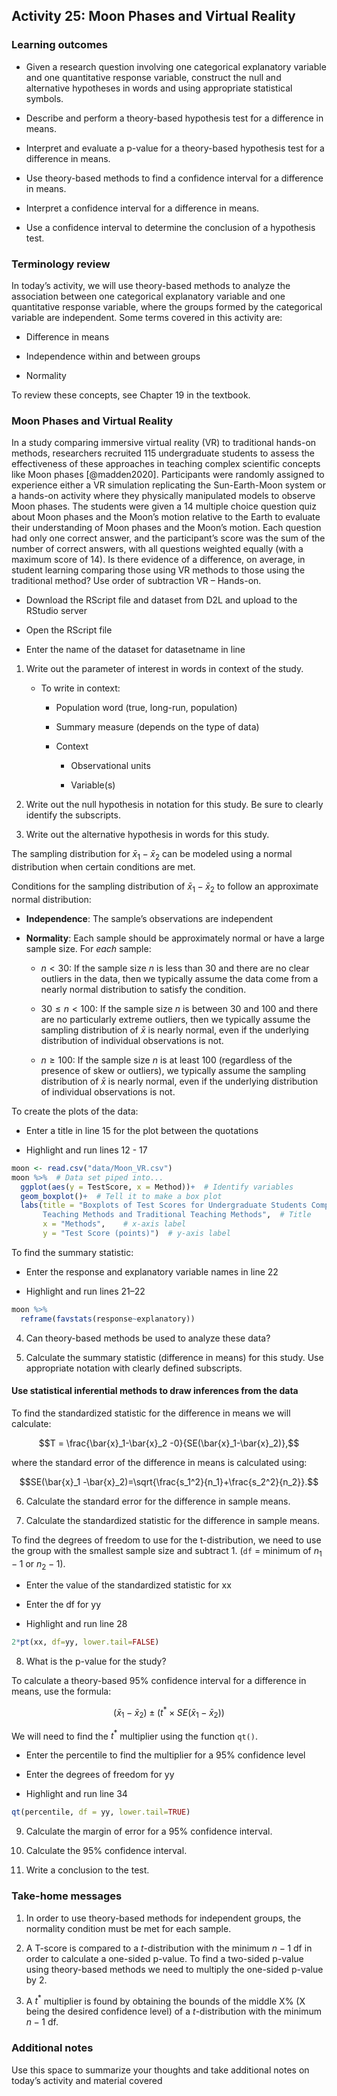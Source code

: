 ## Activity 25: Moon Phases and Virtual Reality

\setstretch{1}

### Learning outcomes

* Given a research question involving one categorical explanatory variable and one quantitative response variable, construct the null and alternative hypotheses
  in words and using appropriate statistical symbols.

* Describe and perform a theory-based hypothesis test for a difference in means.

* Interpret and evaluate a p-value for a theory-based hypothesis test for a difference in means.

* Use theory-based methods to find a confidence interval for a difference in means.

* Interpret a confidence interval for a difference in means.

* Use a confidence interval to determine the conclusion of a hypothesis test.

### Terminology review

In today's activity, we will use theory-based methods to analyze the association between one categorical explanatory variable and one quantitative response variable, where the groups formed by the categorical variable are independent. Some terms covered in this activity are:

* Difference in means

* Independence within and between groups

* Normality

To review these concepts, see Chapter 19 in the textbook.


### Moon Phases and Virtual Reality 

In a study comparing immersive virtual reality (VR) to traditional hands-on methods, researchers recruited 115 undergraduate students to assess the effectiveness of these approaches in teaching complex scientific concepts like Moon phases [@madden2020]. Participants were randomly assigned to experience either a VR simulation replicating the Sun-Earth-Moon system or a hands-on activity where they physically manipulated models to observe Moon phases. The students were given a 14 multiple choice question quiz about Moon phases and the Moon’s motion relative to the Earth to evaluate their understanding of Moon phases and the Moon's motion. Each question had only one correct answer, and the participant’s score was the sum of the number of correct answers, with all questions weighted equally (with a maximum score of 14).  Is there evidence of a difference, on average, in student learning comparing those using VR methods to those using the traditional method? Use order of subtraction VR – Hands-on. 

* Download the RScript file and dataset from D2L and upload to the RStudio server

* Open the RScript file

* Enter the name of the dataset for datasetname in line 

1. Write out the parameter of interest in words in context of the study.

    * To write in context:

        - Population word (true, long-run, population)

        - Summary measure (depends on the type of data)

        - Context

            - Observational units

            - Variable(s)
\vspace{1in}

2.  Write out the null hypothesis in notation for this study.  Be sure to clearly identify the subscripts.

\vspace{0.4in}

3. Write out the alternative hypothesis in words for this study.

\vspace{0.8in}

The sampling distribution for $\bar{x}_1-\bar{x}_2$ can be modeled using a normal distribution when certain conditions are met.

Conditions for the sampling distribution of $\bar{x}_1-\bar{x}_2$ to follow an approximate normal distribution:

* **Independence**: The sample’s observations are independent

* **Normality**: Each sample should be approximately normal or have a large sample size. For *each* sample:

    - $n < 30$: If the sample size $n$ is less than 30 and there are no clear outliers in the data, then we typically assume the data come from a nearly normal distribution to satisfy the condition.

    - $30 \le n < 100$: If the sample size $n$ is between 30 and 100 and there are no particularly extreme outliers, then we typically assume the sampling distribution of $\bar{x}$ is nearly normal, even if the underlying distribution of individual observations is not.
    
     - $n \geq 100$: If the sample size $n$ is at least 100 (regardless of the presence of skew or outliers), we typically assume the sampling distribution of $\bar{x}$ is nearly normal, even if the underlying distribution of individual observations is not.

To create the plots of the data:

* Enter a title in line 15 for the plot between the quotations

* Highlight and run lines 12 - 17

```r
moon <- read.csv("data/Moon_VR.csv")
moon %>%  # Data set piped into...
  ggplot(aes(y = TestScore, x = Method))+  # Identify variables
  geom_boxplot()+  # Tell it to make a box plot
  labs(title = "Boxplots of Test Scores for Undergraduate Students Comparing VR 
       Teaching Methods and Traditional Teaching Methods",  # Title
       x = "Methods",    # x-axis label
       y = "Test Score (points)")  # y-axis label
```

To find the summary statistic:

* Enter the response and explanatory variable names in line 22

* Highlight and run lines 21--22

```r
moon %>%
  reframe(favstats(response~explanatory))
```

4.  Can theory-based methods be used to analyze these data?

\vspace{1.2in}

5. Calculate the summary statistic (difference in means) for this study.  Use appropriate notation with clearly defined subscripts.

\vspace{1in}

#### Use statistical inferential methods to draw inferences from the data {-}

To find the standardized statistic for the difference in means we will calculate:

$$T = \frac{\bar{x}_1-\bar{x}_2 -0}{SE(\bar{x}_1-\bar{x}_2)},$$

where the standard error of the difference in means is calculated using:

$$SE(\bar{x}_1 -\bar{x}_2)=\sqrt{\frac{s_1^2}{n_1}+\frac{s_2^2}{n_2}}.$$

6.  Calculate the standard error for the difference in sample means.

\vspace{0.5in}

7.  Calculate the standardized statistic for the difference in sample means.

\vspace{0.5in}

To find the degrees of freedom to use for the t-distribution, we need to use the group with the smallest sample size and subtract 1.  (`df` = minimum of $n_1 - 1$ or  $n_2 - 1$).  

\vspace{0.2in}

* Enter the value of the standardized statistic for xx

* Enter the df for yy

* Highlight and run line 28

```r
2*pt(xx, df=yy, lower.tail=FALSE)
```
\vspace{0.3in}

8.  What is the p-value for the study?

\vspace{0.2in}

To calculate a theory-based 95\% confidence interval for a difference in means, use the formula:

$$(\bar{x}_1- \bar{x}_2)\pm (t^* \times SE(\bar{x}_1- \bar{x}_2))$$

We will need to find the $t^*$ multiplier using the function `qt()`.  

* Enter the percentile to find the multiplier for a 95\% confidence level

* Enter the degrees of freedom for yy

* Highlight and run line 34

```r
qt(percentile, df = yy, lower.tail=TRUE)
```
9.  Calculate the margin of error for a 95\% confidence interval.

\vspace{0.5in}

10. Calculate the 95\% confidence interval.

\vspace{0.6in}

11. Write a conclusion to the test.
\vspace{0.7in}

### Take-home messages

1.  In order to use theory-based methods for independent groups, the normality condition must be met for each sample.  

2.  A T-score is compared to a $t$-distribution with the minimum $n - 1$ df in order to calculate a one-sided p-value. To find a two-sided p-value using theory-based methods we need to multiply the one-sided p-value by 2.  

3.  A $t^*$ multiplier is found by obtaining the bounds of the middle X% (X being the desired confidence level) of a $t$-distribution with the minimum $n - 1$ df.


### Additional notes

Use this space to summarize your thoughts and take additional notes on today's activity and material covered

\vspace{3in}
\newpage



